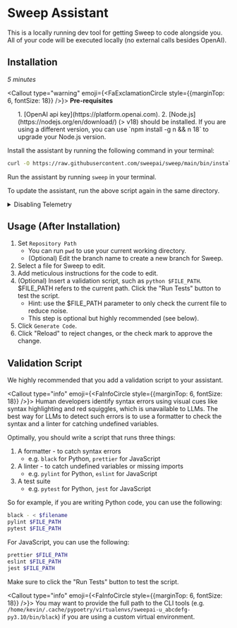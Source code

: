 
# Sweep Assistant

This is a locally running dev tool for getting Sweep to code alongside you. All of your code will be executed locally (no external calls besides OpenAI).

## Installation
*5 minutes*

<Callout type="warning" emoji={<FaExclamationCircle style={{marginTop: 6, fontSize: 18}} />}>
**Pre-requisites**
<ol style={{marginTop: 5}}>
1. [OpenAI api key](https://platform.openai.com).
2. [Node.js](https://nodejs.org/en/download/) (> v18) should be installed. If you are using a different version, you can use `npm install -g n && n 18`
 to upgrade your Node.js version.
</ol>
</Callout>

Install the assistant by running the following command in your terminal:

```sh filename="terminal"
curl -O https://raw.githubusercontent.com/sweepai/sweep/main/bin/install_assistant.sh && $(basename $SHELL) install_assistant.sh
```

Run the assistant by running `sweep` in your terminal.

To update the assistant, run the above script again in the same directory.

<details>
<summary>Disabling Telemetry</summary>
We collect telemetry by default to improve the assistant, including data regarding what types of tasks you're asking Sweep to handle.

If you would like to disable telemetry, you need to add `NO_TELEMETRY=true` to your `.env` in your Sweep Assistant directory.

You can find where the Sweep directory is cloned by running `which sweep`. For example, if `which sweep` yields `sweep: aliased to npm start --prefix /home/bob/sweep/platform`, then you would run:

```sh filename="terminal"
cd /home/bob/sweep
echo "NO_TELEMETRY=true" >> platform/.env
```
</details>

## Usage (After Installation)

1. Set `Repository Path`
    - You can run `pwd` to use your current working directory.
    - (Optional) Edit the branch name to create a new branch for Sweep.
2. Select a file for Sweep to edit.
3. Add meticulous instructions for the code to edit.
4. (Optional) Insert a validation script, such as `python $FILE_PATH`. $FILE_PATH refers to the current path. Click the "Run Tests" button to test the script.
    - Hint: use the $FILE_PATH parameter to only check the current file to reduce noise.
    - This step is optional but highly recommended (see below).
5. Click `Generate Code`.
6. Click "Reload" to reject changes, or the check mark to approve the change.

## Validation Script

We highly recommended that you add a validation script to your assistant.

<Callout type="info" emoji={<FaInfoCircle style={{marginTop: 6, fontSize: 18}} />}>
    Human developers identify syntax errors using visual cues like syntax highlighting and red squiggles, which is unavailable to LLMs. The best way for LLMs to detect such errors is to use a formatter to check the syntax and a linter for catching undefined variables.
</Callout>

Optimally, you should write a script that runs three things:
1. A formatter - to catch syntax errors
    - e.g. `black` for Python, `prettier` for JavaScript
2. A linter - to catch undefined variables or missing imports
    - e.g. `pylint` for Python, `eslint` for JavaScript
3. A test suite
    - e.g. `pytest` for Python, `jest` for JavaScript

So for example, if you are writing Python code, you can use the following:

```sh filename="Validation Script"
black - < $filename
pylint $FILE_PATH
pytest $FILE_PATH
```

For JavaScript, you can use the following:
```sh filename="Validation Script"
prettier $FILE_PATH
eslint $FILE_PATH
jest $FILE_PATH
```

Make sure to click the "Run Tests" button to test the script.

<Callout type="info" emoji={<FaInfoCircle style={{marginTop: 6, fontSize: 18}} />}>
  You may want to provide the full path to the CLI tools (e.g. `/home/kevin/.cache/pypoetry/virtualenvs/sweepai-u_abcdefg-py3.10/bin/black`) if you are using a custom virtual environment.
</Callout>
